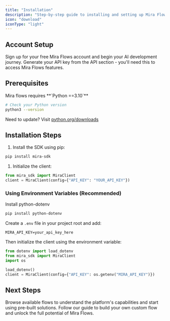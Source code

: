 ```yaml
---
title: "Installation"
description: "Step-by-step guide to installing and setting up Mira Flows SDK for your project"
icon: "download"
iconType: "light"
---
```


## Account Setup

<CardGroup cols="2">
  <Card title="1. Create Account" icon="user-plus" href="https://console.mira.network">
    Sign up for your free Mira Flows account and begin your AI development journey.
  </Card>

  <Card title="2. Get API Key" icon="key" href="https://console.mira.network">
    Generate your API key from the API section - you'll need this to access Mira Flows features.
  </Card>
</CardGroup>

## Prerequisites

<Warning>
  Mira flows requires **`Python ==3.10`**
</Warning>

```bash
# Check your Python version
python3 --version
```

Need to update? Visit [python.org/downloads](https://python.org/downloads)

## Installation Steps

1. Install the SDK using pip:

```bash
pip install mira-sdk
```

1. Initialize the client:

```python
from mira_sdk import MiraClient
client = MiraClient(config={"API_KEY": "YOUR_API_KEY"})
```

### Using Environment Variables (Recommended)

Install python-dotenv

```bash
pip install python-dotenv
```

Create a `.env` file in your project root and add:

```plaintext
MIRA_API_KEY=your_api_key_here
```

Then initialize the client using the environment variable:

```python
from dotenv import load_dotenv
from mira_sdk import MiraClient
import os

load_dotenv()
client = MiraClient(config={"API_KEY": os.getenv("MIRA_API_KEY")})
```

## Next Steps

<CardGroup cols="2">
  <Card title="Explore Marketplace" icon="store" href="https://console.mira.network/">
    Browse available flows to understand the platform's capabilities and start using pre-built solutions.
  </Card>

  <Card title="Create Your First Flow" icon="wand-magic-sparkles" href="/documentation/how-to-guides/building-elemental-flows">
    Follow our guide to build your own custom flow and unlock the full potential of Mira Flows.
  </Card>
</CardGroup>
